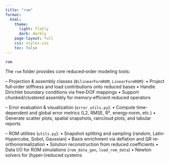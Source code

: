 ```yaml
---
title: "rom"
format:
  html:
    theme:
      light: flatly
      dark: darkly
    page-layout: full
    css: styles.css
    toc: false
---
```


`rom`

The `rom` folder provides core reduced‐order modeling tools:

  – Projection & assembly classes (`BilinearFormROM`, `LinearFormROM`):
      • Project full‐order stiffness and load contributions onto reduced bases
      • Handle Dirichlet boundary conditions via free‐DOF mappings
      • Support chunked/clustered assembly for memory‐efficient reduced operators

  – Error evaluation & visualization (`error_utils.py`):
      • Compute time‐dependent and global error metrics (L2, RMSE, R², energy‐norm, etc.)
      • Generate scatter plots, spatial snapshots, raincloud plots, and tabular reports

  – ROM utilities (`utils.py`):
      • Snapshot splitting and sampling (random, Latin‐Hypercube, Sobol, Gaussian)
      • Basis enrichment via deflation and QR re‐orthonormalization
      • Solution reconstruction from reduced coefficients
      • Data I/O for ROM simulations (`rom_data_gen`, `load_rom_data`)
      • Newton solvers for (hyper‐)reduced systems